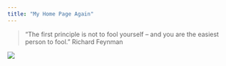 ```yaml
---
title: "My Home Page Again"
---
```


> "The first principle is not to fool yourself -- and you are the easiest person to fool." Richard Feynman

![](assets/tennis.jpg)
